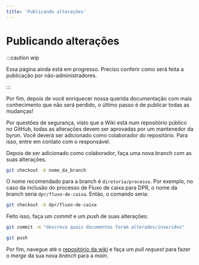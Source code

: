 ```yaml
---
title: 'Publicando alterações'
---
```


# Publicando alterações

:::caution wip

Essa página ainda está em progresso. Preciso conferir como será feita a publicação por não-administradores.

:::

Por fim, depois de você enriquecer nossa querida documentação com mais conhecimento que não será perdido, o último passo é de publicar todas as mudanças!

Por questões de segurança, visto que a Wiki está num repositório público no GitHub, todas as alterações devem ser aprovadas por um mantenedor da byron. Você deverá ser adicionado como colaborador do repositório. Para isso, entre em contato com o responsável.

Depois de ser adicionado como colaborador, faça uma nova branch com as suas alterações.

```bash
git checkout -b nome_da_branch
```

O nome recomendado para a branch é `diretoria/processo`. Por exemplo, no caso da inclusão do processo de Fluxo de caixa para DPR, o nome da branch seria `dpr/fluxo-de-caixa`. Então, o comando seria:

```bash
git checkout -b dpr/fluxo-de-caixa
```

Feito isso, faça um _commit_ e um _push_ de suas alterações:

```bash
git commit -m "descreva quais documentos foram alterados/inseridos"

git push
```

Por fim, navegue até o [repositório da wiki](http://github.com/fabioavf/byron-wiki) e faça um _pull request_ para fazer o _merge_ da sua nova _branch_ para a _main_.
